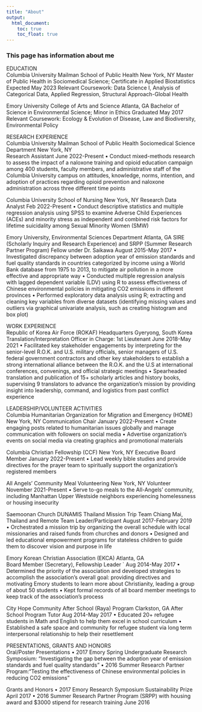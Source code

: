 ```yaml
---
title: "About"
output: 
  html_document:
    toc: true
    toc_float: true
---
```


### This page has information about me

EDUCATION													 
Columbia University Mailman School of Public Health       								    New York, NY
Master of Public Health in Sociomedical Science; Certificate in Applied Biostatistics                                               Expected May 2023
Relevant Coursework: Data Science I, Analysis of Categorical Data, Applied Regression, Structural Approach-Global Health

Emory University College of Arts and Science		       								         Atlanta, GA
Bachelor of Science in Environmental Science; Minor in Ethics			       	                                      Graduated May 2017
Relevant Coursework: Ecology & Evolution of Disease, Law and Biodiversity, Environmental Policy

RESEARCH EXPERIENCE                                                             						
Columbia University Mailman School of Public Health Sociomedical Science Department                                       New York, NY                                           
Research Assistant                                                                                                                                                            June 2022-Present
•	Conduct mixed-methods research to assess the impact of a naloxone training and opioid education campaign among 400 students, faculty members, and administrative staff of the Columbia University campus on attitudes, knowledge, norms, intention, and adoption of practices regarding opioid prevention and naloxone administration across three different time points

Columbia University School of Nursing                                                                                                                            New York, NY
Research Data Analyst                                                                                                                                                          Feb 2022-Present
•	Conduct descriptive statistics and multiple regression analysis using SPSS to examine Adverse Child Experiences (ACEs) and minority stress as independent and combined risk factors for lifetime suicidality among Sexual Minority Women (SMW)

Emory University, Environmental Sciences Department                                                                                                     Atlanta, GA
SIRE (Scholarly Inquiry and Research Experience) and SRPP (Summer Research Partner Program) Fellow under Dr. Saikawa 													 	               August 2015-May 2017
•	Investigated discrepancy between adoption year of emission standards and fuel quality standards in countries categorized by income using a World Bank database from 1975 to 2013, to mitigate air pollution in a more effective and appropriate way
•	Conducted multiple regression analysis with lagged dependent variable (LDV) using R to assess effectiveness of Chinese environmental policies in mitigating CO2 emissions in different provinces
•	Performed exploratory data analysis using R; extracting and cleaning key variables from diverse datasets (identifying missing values and outliers via graphical univariate analysis, such as creating histogram and box plot)

WORK EXPERIENCE                       										
Republic of Korea Air Force (ROKAF) Headquarters					                                 Gyeryong, South Korea
Translation/Interpretation Officer in Charge: 1st Lieutenant							         June 2018-May 2021
•	Facilitated key stakeholder engagements by interpreting for the senior-level R.O.K. and U.S. military officials, senior managers of U.S. federal government contractors and other key stakeholders to establish a strong international alliance between the R.O.K. and the U.S at international conferences, convenings, and official strategic meetings
•	Spearheaded translation and publication of 15+ scholarly articles and history books, supervising 9 translators to advance the organization’s mission by providing insight into leadership, command, and logistics from past conflict experience

LEADERSHIP/VOLUNTEER ACTIVITIES                                         						
Columbia Humanitarian Organization for Migration and Emergency (HOME)                                                         New York, NY
Communication Chair                                                                                                                                                   January 2022-Present
•	Create engaging posts related to humanitarian issues globally and manage communication with followers on social media
•	Advertise organization’s events on social media via creating graphics and promotional materials 

Columbia Christian Fellowship (CCF)                                                                                                                              New York, NY
Executive Board Member                                                                                                                                            January 2022-Present
•	Lead weekly bible studies and provide directives for the prayer team to spiritually support the organization’s registered members

All Angels’ Community Meal Volunteering                                                                                                                       New York, NY
Volunteer                                                                                                                                                                    November 2021-Present
•	Serve to-go meals to the All-Angels’ community, including Manhattan Upper Westside neighbors experiencing homelessness or housing insecurity



Saemoonan Church DUNAMIS Thailand Mission Trip Team                                                            Chiang Mai, Thailand and Remote
Team Leader/Participant                                                                                                                                 August 2017-February 2019  
•	Orchestrated a mission trip by organizing the overall schedule with local missionaries and raised funds from churches and donors
•	Designed and led educational empowerment programs for stateless children to guide them to discover vision and purpose in life

Emory Korean Christian Association (EKCA)	 			                             		         Atlanta, GA      
Board Member (Secretary), Fellowship Leader		`				                        Aug 2014-May 2017
•	Determined the priority of the association and developed strategies to accomplish the association's overall goal: providing directives and motivating Emory students to learn more about Christianity, leading a group of about 50 students 
•	Kept formal records of all board member meetings to keep track of the association's process

City Hope Community After School (Raya) Program                                                                                                        Clarkston, GA
After School Program Tutor                                       								         Aug 2014-May 2017
•	Educated 20+ refugee students in Math and English to help them excel in school curriculum 
•	Established a safe space and community for refugee student via long term interpersonal relationship to help their resettlement

PRESENTATIONS, GRANTS AND HONORS									
Oral/Poster Presentations
•	2017 Emory Spring Undergraduate Research Symposium: "Investigating the gap between the adoption year of emission standards and fuel quality standards" 
•	2016 Summer Research Partner Program:"Testing the effectiveness of Chinese environmental policies in reducing CO2 emissions”

Grants and Honors
•	2017 Emory Research Symposium Sustainability Prize                                                                                                         April 2017
•	2016 Summer Research Partner Program (SRPP) with housing award and $3000 stipend for research training                   June 2016
